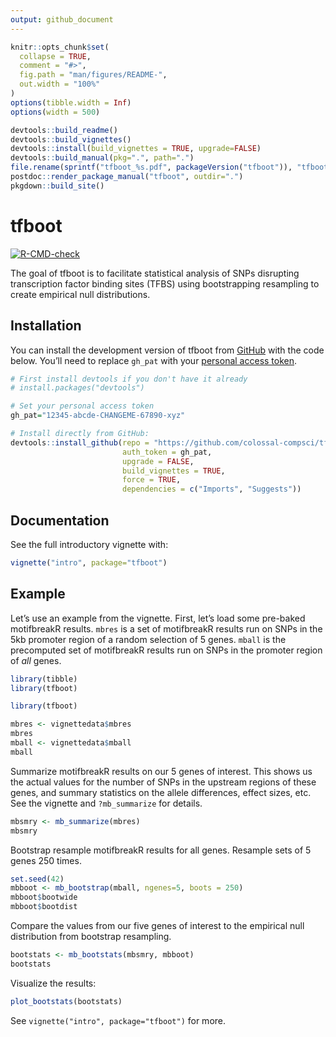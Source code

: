 ```yaml
---
output: github_document
---
```


<!-- README.md is generated from README.Rmd. Please edit that file -->

```r
knitr::opts_chunk$set(
  collapse = TRUE,
  comment = "#>",
  fig.path = "man/figures/README-",
  out.width = "100%"
)
options(tibble.width = Inf)
options(width = 500)
```

```r
devtools::build_readme()
devtools::build_vignettes()
devtools::install(build_vignettes = TRUE, upgrade=FALSE)
devtools::build_manual(pkg=".", path=".")
file.rename(sprintf("tfboot_%s.pdf", packageVersion("tfboot")), "tfboot.pdf")
postdoc::render_package_manual("tfboot", outdir=".")
pkgdown::build_site()
```


# tfboot

<!-- badges: start -->
[![R-CMD-check](https://github.com/colossal-compsci/tfboot/actions/workflows/R-CMD-check.yaml/badge.svg)](https://github.com/colossal-compsci/tfboot/actions/workflows/R-CMD-check.yaml)
<!-- badges: end -->

The goal of tfboot is to facilitate statistical analysis of SNPs disrupting transcription factor binding sites (TFBS) using bootstrapping resampling to create empirical null distributions.

## Installation

You can install the development version of tfboot from [GitHub](https://github.com/) with the code below. You'll need to replace `gh_pat` with your [personal access token](https://docs.github.com/en/authentication/keeping-your-account-and-data-secure/creating-a-personal-access-token). 

```r
# First install devtools if you don't have it already
# install.packages("devtools")

# Set your personal access token
gh_pat="12345-abcde-CHANGEME-67890-xyz"

# Install directly from GitHub:
devtools::install_github(repo = "https://github.com/colossal-compsci/tfboot", 
                         auth_token = gh_pat, 
                         upgrade = FALSE, 
                         build_vignettes = TRUE, 
                         force = TRUE, 
                         dependencies = c("Imports", "Suggests"))
```

## Documentation

See the full introductory vignette with:

```r
vignette("intro", package="tfboot")
```

## Example

Let's use an example from the vignette. First, let's load some pre-baked motifbreakR results. `mbres` is a set of motifbreakR results run on SNPs in the 5kb promoter region of a random selection of 5 genes. `mball` is the precomputed set of motifbreakR results run on SNPs in the promoter region of _all_ genes. 

```r
library(tibble)
library(tfboot)
```

```r
library(tfboot)
```

```r
mbres <- vignettedata$mbres
mbres
mball <- vignettedata$mball
mball
```

Summarize motifbreakR results on our 5 genes of interest. This shows us the actual values for the number of SNPs in the upstream regions of these genes, and summary statistics on the allele differences, effect sizes, etc. See the vignette and `?mb_summarize` for details.

```r
mbsmry <- mb_summarize(mbres)
mbsmry
```

Bootstrap resample motifbreakR results for all genes. Resample sets of 5 genes 250 times.

```r
set.seed(42)
mbboot <- mb_bootstrap(mball, ngenes=5, boots = 250)
mbboot$bootwide
mbboot$bootdist
```

Compare the values from our five genes of interest to the empirical null distribution from bootstrap resampling.

```r
bootstats <- mb_bootstats(mbsmry, mbboot)
bootstats
```

Visualize the results:

```r
plot_bootstats(bootstats)
```

See `vignette("intro", package="tfboot")` for more.
